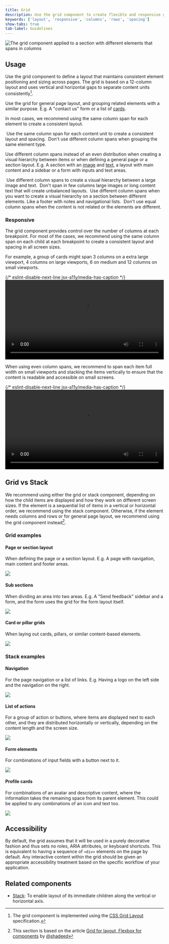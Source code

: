 ```yaml
---
title: Grid
description: Use the grid component to create flexible and responsive grid-based layouts.
keywords: ['layout', 'responsive', 'columns', 'rows', 'spacing']
show-tabs: true
tab-label: Guidelines
---
```


![The grid component applied to a section with different elements that spans in columns](https://github.com/primer/brand/assets/912236/6cd2805e-0148-4a1d-b373-07acd1aa7f51)

## Usage

Use the grid component to define a layout that maintains consistent element positioning and sizing across pages. The grid is based on a 12-column layout and uses vertical and horizontal gaps to separate content units consistently[^1].

Use the grid for general page layout, and grouping related elements with a similar purpose. E.g. A "contact us" form or a list of [cards](/components/Card).

In most cases, we recommend using the same column span for each element to create a consistent layout.

[^1]: The grid component is implemented using the [CSS Grid Layout](https://developer.mozilla.org/en-US/docs/Web/CSS/CSS_Grid_Layout) specification.

<DoDontContainer>
  <Do>
    <img src="https://github.com/primer/brand/assets/912236/b4870b2e-5cf0-440c-9f51-0b1f81258b9b" alt="" />
    <Caption>Use the same column span for each content unit to create a consistent layout and spacing.</Caption>
  </Do>
  <Dont>
    <img src="https://github.com/primer/brand/assets/912236/0703ba43-7f47-4ad1-bc1d-020bc095e362" alt="" />
    <Caption>Don't use different column spans when grouping the same element type.</Caption>
  </Dont>
</DoDontContainer>

Use different column spans instead of an even distribution when creating a visual hierarchy between items or when defining a general page or a section layout. E.g. A section with an [image](/components/Image) and [text](/components/text), a layout with main content and a sidebar or a form with inputs and text areas.

<DoDontContainer stacked>
  <Do>
    <img src="https://github.com/primer/brand/assets/912236/bc442c41-3546-4341-bab3-1c649ccfe7d2" alt="" />
    <Caption>Use different column spans to create a visual hierarchy between a large image and text.</Caption>
  </Do>
  <Dont>
    <img src="https://github.com/primer/brand/assets/912236/f6307bee-3236-435a-a74d-b6d942a7925b" alt="" />
    <Caption>Don't span in few columns large images or long content text that will create unbalanced layouts.</Caption>
  </Dont>
</DoDontContainer>

<DoDontContainer stacked>
  <Do>
    <img src="https://github.com/primer/brand/assets/912236/83e4eedf-5cc2-4dcc-a9dd-48d563744dd2" alt="" />
    <Caption>
      Use different column spans when you want to create a visual hierarchy on a section between different elements.
      Like a footer with notes and navigational lists.
    </Caption>
  </Do>
  <Dont>
    <img src="https://github.com/primer/brand/assets/912236/911a6b4b-791a-4186-8079-6296e17c65d0" alt="" />
    <Caption>Don't use equal column spans when the content is not related or the elements are different.</Caption>
  </Dont>
</DoDontContainer>

### Responsive

The grid component provides control over the number of columns at each breakpoint. For most of the cases, we recommend using the same column span on each child at each breakpoint to create a consistent layout and spacing in all screen sizes.

For example, a group of cards might span 3 columns on a extra large viewport, 4 columns on large viewports, 6 on medium and 12 columns on small viewports.

<div>
  {/* eslint-disable-next-line jsx-a11y/media-has-caption */}
  <video
    width="100%"
    src="https://github.com/primer/brand/assets/912236/a99beba9-b22f-4e2b-a5fa-66c2db246965"
    controls
  />
  <Caption>
    Use the same column span for each content unit at each breakpoint to create visually consistent layouts.
  </Caption>
</div>

When using even column spans, we recommend to span each item full width on small viewports and stacking the items vertically to ensure that the content is readable and accessible on small screens.

<div>
  {/* eslint-disable-next-line jsx-a11y/media-has-caption */}
  <video
    width="100%"
    src="https://github.com/primer/brand/assets/912236/cd0d4335-03b2-48f2-98f0-2c53ef61544b"
    controls
  />
  <Caption>Use full width on small viewports to ensure that the content is readable and accessible.</Caption>
</div>

## Grid vs Stack

We recommend using either the grid or stack component, depending on how the child items are displayed and how they work on different screen sizes. If the element is a sequential list of items in a vertical or horizontal order, we recommend using the stack component. Otherwise, if the element needs columns and rows or for general page layout, we recommend using the grid component instead[^2].

### Grid examples

#### Page or section layout

When defining the page or a section layout. E.g. A page with navigation, main content and footer areas.

![](https://github.com/primer/brand/assets/912236/76e816de-1ec7-40c2-993f-61fe05f97656)

#### Sub sections

When dividing an area into two areas. E.g. A "Send feedback" sidebar and a form, and the form uses the grid for the form layout itself.

![](https://github.com/primer/brand/assets/912236/d617bfea-0758-4066-9ccc-7853eeb35cf3)

#### Card or pillar grids

When laying out cards, pillars, or similar content-based elements.

![](https://github.com/primer/brand/assets/912236/56dfbcd8-72ff-401c-a530-25f11f671f7f)

### Stack examples

#### Navigation

For the page navigation or a list of links. E.g. Having a logo on the left side and the navigation on the right.

![](https://github.com/primer/brand/assets/912236/022fc146-6286-4074-abc5-7341743da82e)

#### List of actions

For a group of action or buttons, where items are displayed next to each other, and they are distributed horizontally or vertically, depending on the content length and the screen size.

![](https://github.com/primer/brand/assets/912236/10ae15dd-f8f9-4174-9c89-2e9355120204)

#### Form elements

For combinations of input fields with a button next to it.

![](https://github.com/primer/brand/assets/912236/78a81f0e-55d5-4db5-8a8b-3184394fac51)

#### Profile cards

For combinations of an avatar and descriptive content, where the information takes the remaining space from its parent element. This could be applied to any combinations of an icon and text too.

![](https://github.com/primer/brand/assets/912236/c53f2ee7-93f1-416f-8fd5-bd965fd37f86)

[^2]: This section is based on the article [Grid for layout, Flexbox for components](https://ishadeed.com/article/grid-layout-flexbox-components/) by [@shadeed](https://github.com/shadeed)

## Accessibility

By default, the grid assumes that it will be used in a purely decorative fashion and thus sets no roles, ARIA attributes, or keyboard shortcuts. This is equivalent to having a sequence of `<div>` elements on the page by default. Any interactive content within the grid should be given an appropriate accessibility treatment based on the specific workflow of your application.

## Related components

- [Stack](/components/Stack): To enable layout of its immediate children along the vertical or horizontal axis.
